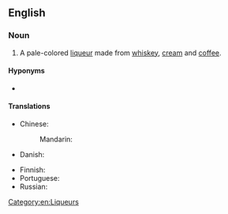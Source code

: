 ==English==
{{wikipedia}}

===Noun===
{{en-noun|-|s}}

# A pale-colored [[liqueur]] made from [[whiskey]], [[cream]] and [[coffee]].

====Hyponyms====
* {{l|en|Baileys}}

====Translations====
{{trans-top|pale colored liqueur}}
* Chinese:
*: Mandarin: {{t-needed|cmn}}
* Danish: {{t-needed|da}}
{{trans-mid}}
* Finnish: {{t|fi|Irish cream}}
* Portuguese: {{t-needed|pt}}
* Russian: {{t-needed|ru}}
{{trans-bottom}}

[[Category:en:Liqueurs]]